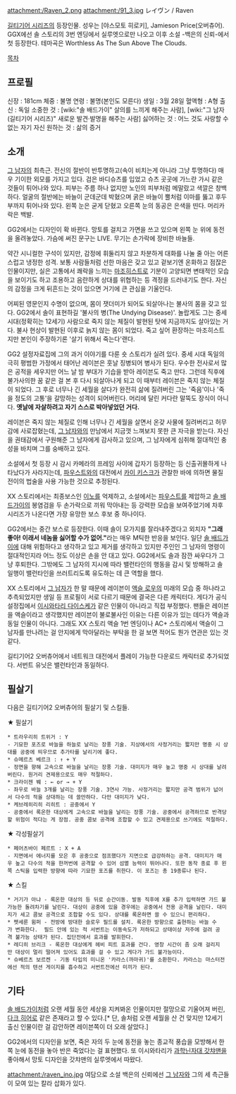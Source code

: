 attachment:/Raven_2.png
attachment:/91_3.jpg
レイヴン / Raven

[[길티기어 시리즈]]의 등장인물. 성우는 [야스모토 히로키], Jamieson Price(오버츄어). GGX에선 솔 스토리의 3번 엔딩에서 실루엣으로만 나오고 이후 소설 -백은의 신뢰-에서 첫 등장한다. 테마곡은 Worthless As The Sun Above The Clouds.

[[목차]]

== 프로필 ==
신장 : 181cm
체중 : 불명
연령 : 불명(본인도 모른다)
생일 : 3월 28일
혈액형 : A형
출신 : 독일
소중한 것 : [wiki:"솔 배드가이" 살의를 느끼게 해주는 사람], [wiki:"그 남자(길티기어 시리즈)" 새로운 발견·발명을 해주는 사람]
싫어하는 것 : 어느 것도 사랑할 수 없는 자기 자신
원하는 것 : 삶의 증거

== 소개 ==
[[그 남자(길티기어 시리즈)|그 남자]]의 최측근. 전신의 절반이 반투명하고(속이 비치는게 아니라 그냥 투명하다) 매우 기이한 외모를 가지고 있다. 검은 바디슈츠를 입었고 슈츠 곳곳에 가느란 가시 같은 것들이 튀어나와 있다. 피부는 주름 하나 없지만 노인의 피부처럼 메말랐고 색깔은 창백하다. 얼굴의 절반에는 바늘이 군데군데 박혔으며 굵은 바늘이 뿔처럼 이마를 뚫고 후두부까지 튀어나와 있다. 왼쪽 눈은 굳게 닫혔고 오른쪽 눈의 동공은 은색을 띤다. 머리카락은 백발.

GG2에서는 디자인이 확 바뀐다. 망토를 걸치고 가면을 쓰고 있으며 왼쪽 눈 위에 동전을 올려놓았다. 가슴에 써진 문구는 LIVE. 무기는 손가락에 장비한 바늘들.

약간 시니컬한 구석이 있지만, 감정에 휘둘리지 않고 차분하게 대화를 나눌 줄 아는 어른스럽고 냉정한 성격. 보통 사람들처럼 선한 마음은 갖고 있고 겉보기엔 온화하고 점잖은 인물이지만, 실은 고통에서 쾌락을 느끼는 [[마조히스트]]로 기분이 고양되면 변태적인 모습을 보이기도 하고 조용하고 음란하게 상대를 위협하는 등 격정을 드러내기도 한다. 자신의 감정을 크게 뒤흔드는 것이 있으면 거기에 큰 관심을 기울인다.

어찌된 영문인지 수명이 없으며, 몸이 잿더미가 되어도 되살아나는 불사의 몸을 갖고 있다. GG2에서 솔이 표현하길 '불사의 병(The Undying Disease)'. 놀랍게도 그는 중세 시대(정확히는 12세기) 사람으로 죽지 않는 체질이 발현된 탓에 지금까지도 살아있는 거다. 불사 현상이 발현된 이후로 늙지 않는 몸이 되었다. 죽고 싶어 환장하는 마조히스트지만 본인이 주장하기론 '살기 위해서 죽는다'랜다.

GG2 설정자료집에 그의 과거 이야기를 다룬 숏 스토리가 실려 있다. 중세 시대 독일의 극히 평범한 가정에서 태어난 레이븐은 훗날 징병되어 병사가 된다. 우수한 전사로서 많은 공적을 세우지만 어느 날 밤 부대가 기습을 받아 레이븐도 죽고 만다. 그런데 직후에 불가사의한 꿈 같은 걸 본 후 다시 되살아나게 되고 이 때부터 레이븐은 죽지 않는 체질이 되었다. 그 후로 너무나 긴 세월을 살다가 완전히 삶에 질려버린 그는 '죽음'이나 '죽을 정도의 고통'을 갈망하는 성격이 되어버린다. 머리에 달린 커다란 말뚝도 장식이 아니다. '''옛날에 자살하려고 자기 스스로 박아넣었던 거다.'''

레이븐은 죽지 않는 체질로 인해 너무나 긴 세월을 살면서 온갖 사물에 질려버리고 허무감에 사로잡혔는데, [[그 남자(길티기어 시리즈)|그 남자]]와의 만남에서 지금껏 느껴보지 못한 큰 자극을 받는다. 자신을 권태감에서 구원해준 그 남자에게 감사하고 있으며, 그 남자에게 심취해 절대적인 충성을 바치며 그를 숭배하고 있다.

소설에서 첫 등장 시 감시 카메라의 프레임 사이에 갑자기 등장하는 등 신출귀몰하게 나타났다가 사라지는데, [[파우스트]]와의 대전에서 [[카이 키스크]]가 관찰한 바에 의하면 물질 전이의 법술을 사용 가능한 것으로 추정된다.

XX 스토리에서는 최종보스인 [[이노]]를 억제하고, 소설에서는 [[파우스트]]를 제압하고 [[솔 배드가이]]의 봉염검을 두 손가락으로 끼워 막아내는 등 강력한 모습을 보여주었기에 차후 시리즈가 나온다면 가장 유망한 보스 후보 중 하나이다.

GG2에서는 중간 보스로 등장한다. 이때 솔이 모가지를 잘라내주겠다고 외치자 '''"그래 좋아! 이래서 네놈을 싫어할 수가 없어."'''라는 매우 M틱한 반응을 보인다. 일단 [[솔 배드가이]]에 대해 위험하다고 생각하고 있고 제거를 생각하고 있지만 주인인 그 남자의 명령이 절대적인지라 어느 정도 이상은 손을 안 대고 있다. GG2에서도 솔과 잠깐 싸우다가 그냥 후퇴한다. 그밖에도 그 남자의 지시에 따라 밸런타인의 행동을 감시 및 방해하고 솔 일행이 밸런타인을 쓰러트리도록 유도하는 데 큰 역할을 했다.

XX 스토리에서 [[그 남자(길티기어 시리즈)|그 남자]]가 한 말 때문에 레이븐이 [[액슬 로우]]의 미래의 모습 중 하나라고 추측되었지만 생일 등 프로필이 서로 다르기 때문에 결국은 다른 캐릭터다. 게다가 공식 설정집에서 [[이시와타리 다이스케]]가 같은 인물이 아니라고 직접 부정했다. 팬들은 레이븐을 액슬이라고 생각했지만 레이븐이 불로불사인 이유는 다른 이유가 있는 데다가 액슬과 동일 인물이 아니다. 그래도 XX 스토리 액슬 1번 엔딩이나 AC+ 스토리에서 액슬이 그 남자를 만나려는 걸 안지에게 막아달라는 부탁을 한 걸 보면 적어도 뭔가 연관은 있는 것 같다.

길티기어2 오버츄어에서 네트워크 대전에서 플레이 가능한 다운로드 캐릭터로 추가되었다. 서번트 유닛은 밸런타인과 동일하다.

== 필살기 ==
다음은 길티기어2 오버츄어의 필살기 및 스킬들. 

★ 필살기
 * 트라우리히 트위거 : Y
 - 기묘한 포즈로 바늘을 하늘로 날리는 장풍 기술. 지상에서의 사정거리는 짧지만 명중 시 상대를 공중에 띄우므로 추가타를 날리기에 좋다.
 * 슈메르츠 베르크 : ↑ + Y
 - 정면을 향해 고속으로 바늘을 날리는 장풍 기술. 대미지가 매우 높고 명중 시 상대를 날려버린다. 원거리 견제용으로도 매우 적절하다.
 * 크라이젠 붸 : ← or → + Y
 - 좌우로 바늘 3개를 날리는 장풍 기술. 3연사 가능. 사정거리는 짧지만 공격 범위가 넚어서 다수의 적을 상대하는 데 쓸만하다. 다만 대미지가 낮다.
 * 케브레히리히 리히트 : 공중에서 Y
 - 공중에서 록온한 대상에게 고속으로 바늘을 날리는 장풍 기술. 공중에서 공격하므로 반격당할 위험이 적다는 게 장점. 공중 콤보 공격에 조합할 수 있고 견제용으로 쓰기에도 적절하다.

★ 각성필살기
 * 페어츠바이 페르트 : X + A
 - 지면에서 에너지를 모은 후 공중으로 점프했다가 지면으로 급강하하는 공격. 대미지가 매우 높고 다수의 적을 한꺼번에 공격할 수 있어 섬멸 능력이 뛰어나다. 또한 동작 종료 후 왼쪽 스틱을 입력한 방향에 따라 기묘한 포즈를 취한다. 이 포즈는 총 19종류나 된다. 

★ 스킬
 * 거기가 아냐 - 록온한 대상의 등 뒤로 순간이동. 발동 직후에 X를 추가 입력하면 가드 불가능한 돌려차기를 날린다. 대상이 공중에 있을 경우에는 공중에서 전용 공격을 날린다. 대미지가 세고 콤보 공격으로 조합할 수도 있다. 상대를 록온하면 쓸 수 있으니 편리하다.
 * 펫세룬 윔퍼 - 전방에 방대한 슬로우 필드를 설치. 록온한 방향으로 출현하는 바늘 수가 변화한다.  필드 안에 있는 적 서번트는 이동속도가 저하되고 상태이상 저주에 걸려 공격 불가능 상태가 된다. 집단전에서 효과를 발휘한다.
 * 레디히 브리크 - 록온한 대상에게 헤비 피트 효과를 건다. 영창 시간이 좀 오래 걸리지만 대상이 멀리 떨어져 있어도 효과를 걸 수 있고 게다가 가드 불가능이다.
 * 슈베르츠 보르켄 - 기동 타입의 미니온 '카라스(까마귀)'를 소환한다. 카라스는 마스터전에선 적의 텐션 게이지를 흡수하고 서번트전에선 미끼가 된다.

== 기타 ==
[[솔 배드가이]]처럼 오랜 세월 동안 세상을 지켜봐온 인물이지만 절망으로 기울어져 버린, [[다크 히어로]] 같은 존재라고 할 수 있다.[* 단, 솔처럼 오랜 세월을 산 건 맞지만 12세기 출신 인물이란 걸 감안하면 레이븐쪽이 더 오래 살았다.]

GG2에서의 디자인을 보면, 죽은 자의 두 눈에 동전을 놓는 종교적 풍습을 모방해서 한쪽 눈에 동전을 놓아 반은 죽었다는 걸 표현했다. 또 이시와타리가 [[과학닌자대 갓챠맨]]을 좋아해서 망토 디자인을 갓챠맨의 실루엣에서 따왔다.

attachment:/raven_ino.jpg
여담으로 소설 백은의 신뢰에선 [[그 남자(길티기어 시리즈)|그 남자]]와 그의 세 측근들이 모여 있는 칼라 삽화가 있다.
